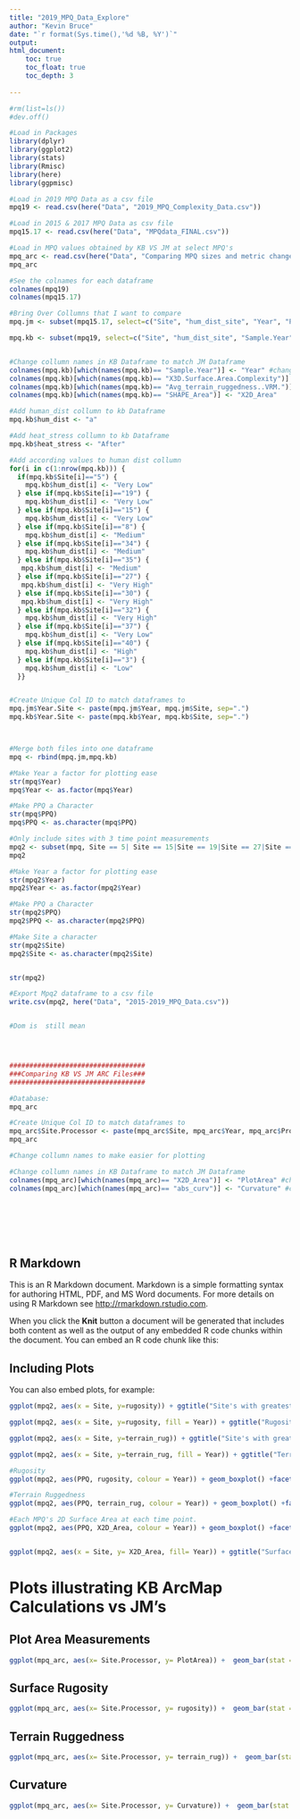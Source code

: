 ```yaml
---
title: "2019_MPQ_Data_Explore"
author: "Kevin Bruce"
date: "`r format(Sys.time(),'%d %B, %Y')`"
output: 
html_document:
    toc: true
    toc_float: true
    toc_depth: 3
   
---
```


```r
#rm(list=ls())
#dev.off()

#Load in Packages
library(dplyr)
library(ggplot2)
library(stats)
library(Rmisc)
library(here)
library(ggpmisc)

#Load in 2019 MPQ Data as a csv file
mpq19 <- read.csv(here("Data", "2019_MPQ_Complexity_Data.csv"))

#Load in 2015 & 2017 MPQ Data as csv file
mpq15.17 <- read.csv(here("Data", "MPQdata_FINAL.csv"))

#Load in MPQ values obtained by KB VS JM at select MPQ's
mpq_arc <- read.csv(here("Data", "Comparing MPQ sizes and metric changes.csv"))
mpq_arc

#See the colnames for each dataframe
colnames(mpq19)
colnames(mpq15.17)

#Bring Over Collumns that I want to compare
mpq.jm <- subset(mpq15.17, select=c("Site", "hum_dist_site", "Year", "PPQ","X2D_Area", "rugosity", "terrain_rug","heat_stress", "hum_dist"))

mpq.kb <- subset(mpq19, select=c("Site", "hum_dist_site", "Sample.Year", "PPQ", "SHAPE_Area","X3D.Surface.Area.Complexity", "Avg_terrain_ruggedness..VRM.")) 


#Change collumn names in KB Dataframe to match JM Dataframe
colnames(mpq.kb)[which(names(mpq.kb)== "Sample.Year")] <- "Year" #change capital T to lower case t
colnames(mpq.kb)[which(names(mpq.kb)== "X3D.Surface.Area.Complexity")] <- "rugosity"
colnames(mpq.kb)[which(names(mpq.kb)== "Avg_terrain_ruggedness..VRM.")] <- "terrain_rug"
colnames(mpq.kb)[which(names(mpq.kb)== "SHAPE_Area")] <- "X2D_Area"

#Add human_dist collumn to kb Dataframe
mpq.kb$hum_dist <- "a"

#Add heat_stress collumn to kb Dataframe
mpq.kb$heat_stress <- "After"

#Add according values to human dist collumn
for(i in c(1:nrow(mpq.kb))) {
  if(mpq.kb$Site[i]=="5") {
    mpq.kb$hum_dist[i] <- "Very Low"
  } else if(mpq.kb$Site[i]=="19") {
    mpq.kb$hum_dist[i] <- "Very Low"
  } else if(mpq.kb$Site[i]=="15") {
    mpq.kb$hum_dist[i] <- "Very Low"
  } else if(mpq.kb$Site[i]=="8") {
    mpq.kb$hum_dist[i] <- "Medium"
  } else if(mpq.kb$Site[i]=="34") {
    mpq.kb$hum_dist[i] <- "Medium"
  } else if(mpq.kb$Site[i]=="35") {
   mpq.kb$hum_dist[i] <- "Medium"
  } else if(mpq.kb$Site[i]=="27") {
   mpq.kb$hum_dist[i] <- "Very High"
  } else if(mpq.kb$Site[i]=="30") {
   mpq.kb$hum_dist[i] <- "Very High"
  } else if(mpq.kb$Site[i]=="32") {
    mpq.kb$hum_dist[i] <- "Very High"
  } else if(mpq.kb$Site[i]=="37") {
    mpq.kb$hum_dist[i] <- "Very Low"
  } else if(mpq.kb$Site[i]=="40") {
    mpq.kb$hum_dist[i] <- "High"
  } else if(mpq.kb$Site[i]=="3") {
    mpq.kb$hum_dist[i] <- "Low"
  }}


#Create Unique Col ID to match dataframes to
mpq.jm$Year.Site <- paste(mpq.jm$Year, mpq.jm$Site, sep=".")
mpq.kb$Year.Site <- paste(mpq.kb$Year, mpq.kb$Site, sep=".")



#Merge both files into one dataframe
mpq <- rbind(mpq.jm,mpq.kb)

#Make Year a factor for plotting ease
str(mpq$Year)
mpq$Year <- as.factor(mpq$Year)

#Make PPQ a Character
str(mpq$PPQ)
mpq$PPQ <- as.character(mpq$PPQ)

#Only include sites with 3 time point measurements
mpq2 <- subset(mpq, Site == 5| Site == 15|Site == 19|Site == 27|Site == 30|Site == 32|Site == 8|Site == 34|Site == 35)
mpq2

#Make Year a factor for plotting ease
str(mpq2$Year)
mpq2$Year <- as.factor(mpq2$Year)

#Make PPQ a Character
str(mpq2$PPQ)
mpq2$PPQ <- as.character(mpq2$PPQ)

#Make Site a character
str(mpq2$Site)
mpq2$Site <- as.character(mpq2$Site)


str(mpq2)

#Export Mpq2 dataframe to a csv file
write.csv(mpq2, here("Data", "2015-2019_MPQ_Data.csv"))


#Dom is  still mean





```

```r
##################################
###Comparing KB VS JM ARC Files###
##################################

#Database:
mpq_arc

#Create Unique Col ID to match dataframes to
mpq_arc$Site.Processor <- paste(mpq_arc$Site, mpq_arc$Year, mpq_arc$Processor, sep = ".")
mpq_arc

#Change collumn names to make easier for plotting

#Change collumn names in KB Dataframe to match JM Dataframe
colnames(mpq_arc)[which(names(mpq_arc)== "X2D_Area")] <- "PlotArea" #change capital T to lower case t
colnames(mpq_arc)[which(names(mpq_arc)== "abs_curv")] <- "Curvature" #change capital T to lower case t








```


## R Markdown

This is an R Markdown document. Markdown is a simple formatting syntax for authoring HTML, PDF, and MS Word documents. For more details on using R Markdown see <http://rmarkdown.rstudio.com>.

When you click the **Knit** button a document will be generated that includes both content as well as the output of any embedded R code chunks within the document. You can embed an R code chunk like this:


## Including Plots

You can also embed plots, for example:

```r
ggplot(mpq2, aes(x = Site, y=rugosity)) + ggtitle("Site's with greatest turnover in Rugosity") + geom_boxplot()

ggplot(mpq2, aes(x = Site, y=rugosity, fill = Year)) + ggtitle("Rugosity changes over time at each site") + geom_boxplot()


```

```r
ggplot(mpq2, aes(x = Site, y=terrain_rug)) + ggtitle("Site's with greatest turnover in Terrain Ruggedness over time at each site") + geom_boxplot()

ggplot(mpq2, aes(x = Site, y=terrain_rug, fill = Year)) + ggtitle("Terrain Ruggedness changes over time at each site") + geom_boxplot()

```


```r
#Rugosity
ggplot(mpq2, aes(PPQ, rugosity, colour = Year)) + geom_boxplot() +facet_wrap(~Site, scales = "fixed", ncol= 3)

#Terrain Ruggedness
ggplot(mpq2, aes(PPQ, terrain_rug, colour = Year)) + geom_boxplot() +facet_wrap(~Site, scales = "fixed", ncol= 3)

```

```r
#Each MPQ's 2D Surface Area at each time point.
ggplot(mpq2, aes(PPQ, X2D_Area, colour = Year)) + geom_boxplot() +facet_wrap(~Site, scales = "fixed", ncol= 3)


ggplot(mpq2, aes(x = Site, y= X2D_Area, fill= Year)) + ggtitle("Surface area changes over time") + geom_bar(stat = 'identity')

```

# Plots illustrating KB ArcMap Calculations vs JM's
## Plot Area Measurements
```r
ggplot(mpq_arc, aes(x= Site.Processor, y= PlotArea)) +  geom_bar(stat = 'identity')

```

## Surface Rugosity
```r
ggplot(mpq_arc, aes(x= Site.Processor, y= rugosity)) +  geom_bar(stat = 'identity')

```

## Terrain Ruggedness
```r
ggplot(mpq_arc, aes(x= Site.Processor, y= terrain_rug)) +  geom_bar(stat = 'identity')

```


## Curvature
```r
ggplot(mpq_arc, aes(x= Site.Processor, y= Curvature)) +  geom_bar(stat = 'identity')

```







